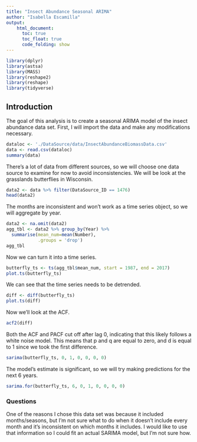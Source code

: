 ```yaml
---
title: "Insect Abundance Seasonal ARIMA"
author: "Isabella Escamilla"
output:
    html_document:
      toc: true
      toc_float: true
      code_folding: show
---
```


```r
library(dplyr)
library(astsa)
library(MASS)
library(reshape2)
library(reshape)
library(tidyverse)
```

## Introduction
The goal of this analysis is to create a seasonal ARIMA model of the insect abundance data set. First, I will import the data and make any modifications necessary.

```r
dataloc <- './DataSource/data/InsectAbundanceBiomassData.csv'
data <- read.csv(dataloc)
summary(data)
```

There's a lot of data from different sources, so we will choose one data source to examine for now to avoid inconsistencies. We will be look at the grasslands butterflies in Wisconsin.

```r
data2 <- data %>% filter(DataSource_ID == 1476)
head(data2)
```

The months are inconsistent and won't work as a time series object, so we will aggregate by year.

```r
data2 <- na.omit(data2)
agg_tbl <- data2 %>% group_by(Year) %>% 
  summarise(mean_num=mean(Number),
            .groups = 'drop')
agg_tbl
```

Now we can turn it into a time series.

```r
butterfly_ts <- ts(agg_tbl$mean_num, start = 1987, end = 2017)
plot.ts(butterfly_ts)
```

We can see that the time series needs to be detrended.

```r
diff <- diff(butterfly_ts)
plot.ts(diff)
```

Now we'll look at the ACF.

```r
acf2(diff)
```

Both the ACF and PACF cut off after lag 0, indicating that this likely follows a white noise model. This means that p and q are equal to zero, and d is equal to 1 since we took the first difference.

```r
sarima(butterfly_ts, 0, 1, 0, 0, 0, 0)
```

The model's estimate is significant, so we will try making predictions for the next 6 years.

```r
sarima.for(butterfly_ts, 6, 0, 1, 0, 0, 0, 0)
```

### Questions
One of the reasons I chose this data set was because it included months/seasons, but I'm not sure what to do when it doesn't include every month and it's inconsistent on which months it includes. I would like to use that information so I could fit an actual SARIMA model, but I'm not sure how.